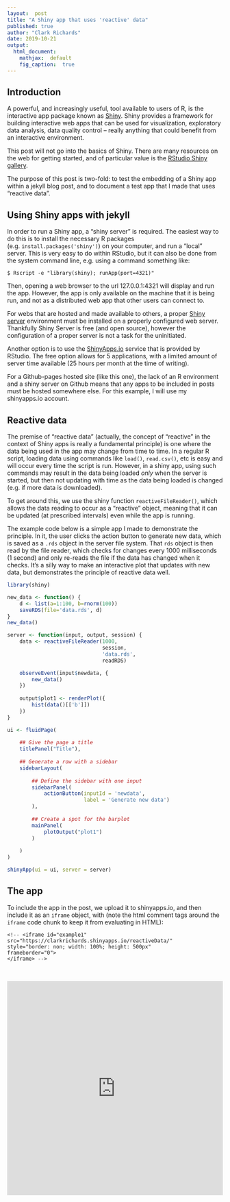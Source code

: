 ```yaml
---
layout:  post
title: "A Shiny app that uses 'reactive' data"
published: true
author: "Clark Richards"
date: 2019-10-21
output:
  html_document:
    mathjax:  default
    fig_caption:  true
---
```


## Introduction

A powerful, and increasingly useful, tool available to users of R, is the interactive app package known as [Shiny](https://shiny.rstudio.com). Shiny provides a framework for building interactive web apps that can be used for visualization, exploratory data analysis, data quality control -- really anything that could benefit from an interactive environment.

This post will not go into the basics of Shiny. There are many resources on the web for getting started, and of particular value is the [RStudio Shiny gallery](https://shiny.rstudio.com/gallery/).

The purpose of this post is two-fold: to test the embedding of a Shiny app within a jekyll blog post, and to document a test app that I made that uses "reactive data".

## Using Shiny apps with jekyll

In order to run a Shiny app, a "shiny server" is required. The easiest way to do this is to install the necessary R packages (e.g. `install.packages('shiny')`) on your computer, and run a "local" server. This is very easy to do within RStudio, but it can also be done from the system command line, e.g. using a command something like:

```
$ Rscript -e "library(shiny); runApp(port=4321)"
```

Then, opening a web browser to the url 127.0.0.1:4321 will display and run the app. However, the app is only available on the machine that it is being run, and not as a distributed web app that other users can connect to.

For webs that are hosted and made available to others, a proper [Shiny server](https://rstudio.com/products/shiny/shiny-server/) environment must be installed on a properly configured web server. Thankfully Shiny Server is free (and open source), however the configuration of a proper server is not a task for the uninitiated. 

Another option is to use the [ShinyApps.io](https://www.shinyapps.io) service that is provided by RStudio. The free option allows for 5 applications, with a limited amount of server time available (25 hours per month at the time of writing). 

For a Github-pages hosted site (like this one), the lack of an R environment and a shiny server on Github means that any apps to be included in posts must be hosted somewhere else. For this example, I will use my shinyapps.io account.

## Reactive data

The premise of "reactive data" (actually, the concept of "reactive" in the context of Shiny apps is really a fundamental principle) is one where the data being used in the app may change from time to time. In a regular R script, loading data using commands like `load()`, `read.csv()`, etc is easy and will occur every time the script is run. However, in a shiny app, using such commands may result in the data being loaded *only* when the server is started, but then not updating with time as the data being loaded is changed (e.g. if more data is downloaded).

To get around this, we use the shiny function `reactiveFileReader()`, which allows the data reading to occur as a "reactive" object, meaning that it can be updated (at prescribed intervals) even while the app is running.

The example code below is a simple app I made to demonstrate the principle. In it, the user clicks the action button to generate new data, which is saved as a `.rds` object in the server file system. That `rds` object is then read by the file reader, which checks for changes every 1000 milliseconds (1 second) and only re-reads the file if the data has changed when it checks. It's a silly way to make an interactive plot that updates with new data, but demonstrates the principle of reactive data well.

```r
library(shiny)

new_data <- function() {
    d <- list(a=1:100, b=rnorm(100))
    saveRDS(file='data.rds', d)
}
new_data()

server <- function(input, output, session) {
    data <- reactiveFileReader(1000,
                               session,
                               'data.rds',
                               readRDS)

    observeEvent(input$newdata, {
        new_data()
    })
    
    output$plot1 <- renderPlot({
        hist(data()[['b']])
    })
}

ui <- fluidPage(    
    
    ## Give the page a title
    titlePanel("Title"),
    
    ## Generate a row with a sidebar
    sidebarLayout(      
        
        ## Define the sidebar with one input
        sidebarPanel(
            actionButton(inputId = 'newdata',
                         label = 'Generate new data')
        ),
        
        ## Create a spot for the barplot
        mainPanel(
            plotOutput("plot1")  
        )
        
    )
)

shinyApp(ui = ui, server = server)
```

## The app

To include the app in the post, we upload it to shinyapps.io, and then include it as an `iframe` object, with (note the html comment tags around the `iframe` code chunk to keep it from evaluating in HTML):

```
<!-- <iframe id="example1" src="https://clarkrichards.shinyapps.io/reactiveData/" 
style="border: non; width: 100%; height: 500px" 
frameborder="0">
</iframe> -->
```

<br>

<iframe id="example1" src="https://clarkrichards.shinyapps.io/reactiveData/"
style="border: non; width: 100%; height: 500px"
frameborder="0">
</iframe>

<br>
